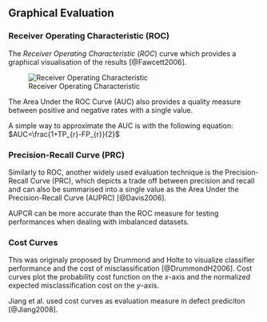 
## Graphical Evaluation

### Receiver Operating Characteristic (ROC)

The *Receiver Operating Characteristic* ($ROC$) curve which provides a graphical visualisation of the results [@Fawcett2006].


![Receiver Operating Characteristic](figures/roc.png)


The Area Under the ROC Curve (AUC) also provides a quality measure between positive and negative rates with a single value. 

A simple way to approximate the AUC is with the following equation:
$AUC=\frac{1+TP_{r}-FP_{r}}{2}$


### Precision-Recall Curve (PRC)

Similarly to ROC, another widely used evaluation technique is the Precision-Recall Curve (PRC), which depicts a trade off between precision and recall and can also be summarised into a single value as the Area Under the Precision-Recall Curve (AUPRC) [@Davis2006].

AUPCR can be more accurate than the ROC measure for testing performances when dealing with imbalanced datasets.

### Cost Curves

This was originaly proposed by Drummond and Holte to visualize classifier performance and the cost of misclassification [@DrummondH2006]. Cost curves plot the probability cost function on the $x$-axis and the normalized expected misclassification cost on the $y$-axis.

Jiang et al. used cost curves as evaluation measure in defect prediciton [@Jiang2008]. 





